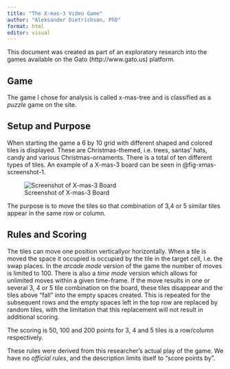 ```yaml
---
title: "The X-mas-3 Video Game"
author: "Aleksander Dietrichson, PhD"
format: html
editor: visual
---
```


This document was created as part of an exploratory research into the games available on the Gato (http://www.gato.us) platform.

## Game

The game I chose for analysis is called x-mas-tree and is classified as a *puzzle* game on the site.

## Setup and Purpose

When starting the game a 6 by 10 grid with different shaped and colored tiles is displayed. These are Christmas-themed, i.e. trees, santas' hats, candy and various Christmas-ornaments. There is a total of ten different types of tiles. An example of a X-mas-3 board can be seen in @fig-xmas-screenshot-1.

![Screenshot of X-mas-3 Board](images/Screenshot%202023-07-29%2011.14.08.png){#fig-xmas-screenshot-1}

The purpose is to move the tiles so that combination of 3,4 or 5 similar tiles appear in the same row or column.

## Rules and Scoring

The tiles can move one position verticallyor horizontally. When a tile is moved the space it occupied is occupied by the tile in the target cell, i.e. the swap places. In the *arcade mode* version of the game the number of moves is limited to 100. There is also a *time mode* version which allows for unlimited moves within a given time-frame. If the move results in one or several 3, 4 or 5 tile combination on the board, these tiles disappear and the tiles above "fall" into the empty spaces created. This is repeated for the subsequent rows and the empty spaces left in the top row are replaced by random tiles, with the limitation that this replacement will not result in additional scoring.

The scoring is 50, 100 and 200 points for 3, 4 and 5 tiles is a row/column respectively.

::: column-margin
These rules were derived from this researcher's actual play of the game. We have no *official rules*, and the description limits itself to "score points by".
:::
